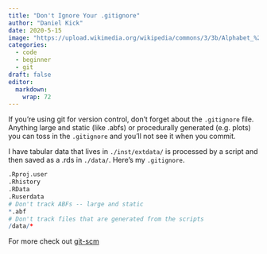 ```yaml
---
title: "Don't Ignore Your .gitignore"
author: "Daniel Kick"
date: 2020-5-15
image: "https://upload.wikimedia.org/wikipedia/commons/3/3b/Alphabet_%281880%29_p.41.jpg"
categories: 
  - code
  - beginner
  - git
draft: false
editor:
  markdown: 
    wrap: 72
---
```


If you're using git for version control, don't forget about the `.gitignore` file. Anything large and static (like .abfs) or procedurally generated (e.g. plots) you can toss in the `.gitignore` and you'll not see it when you commit.

I have tabular data that lives in `./inst/extdata/` is processed by a script and then saved as a .rds in `./data/`. Here's my `.gitignore`.

``` r
.Rproj.user
.Rhistory
.RData
.Ruserdata
# Don't track ABFs -- large and static
*.abf
# Don't track files that are generated from the scripts
/data/*
```

For more check out [git-scm](https://git-scm.com/docs/gitignore)